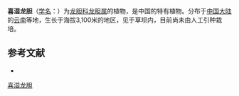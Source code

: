 {{Speciesbox
| name = 喜湿龙胆
| status = 
| status_system = 
| image =
| genus = Gentiana
| species = helophila
| authority = Balf. f. et Forrest ex Marq.
}}

'''喜湿龙胆'''（[[学名|学名]]：{{lang|la|''Gentiana helophila''}}）为[[龙胆科|龙胆科]][[龙胆属|龙胆属]]的植物，是中国的特有植物。分布于[[中国大陆|中国大陆]]的[[云南|云南]]等地，生长于海拔3,100米的地区，见于草坝内，目前尚未由人工引种栽培。

== 参考文献 ==
<div class="references-small">
* {{cite web| url =http://www.bioinfo.cn/db05/KmzwSpecies.php?action=view&id=7890| title =喜湿龙胆| work =《中国高等植物数据库全库》| publisher =中国科学院微生物研究所| author =昆明植物研究所| accessdate =2009-02-24| deadurl =yes| archiveurl =https://web.archive.org/web/20160305040644/http://www.bioinfo.cn/db05/KmzwSpecies.php?action=view&id=7890| archivedate =2016-03-05}}
</div>
{{Taxonbar|from=Q10923618}}

[[Category:龙胆属|喜湿龙胆]]


{{植物小作品}}